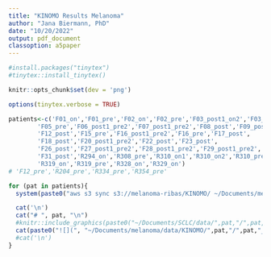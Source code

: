 ```yaml
---
title: "KINOMO Results Melanoma"
author: "Jana Biermann, PhD"
date: "10/20/2022"
output: pdf_document
classoption: a5paper
---
```


```r
#install.packages("tinytex")
#tinytex::install_tinytex()
```

```r
knitr::opts_chunk$set(dev = 'png')
```

```r
options(tinytex.verbose = TRUE)
```

```r
patients<-c('F01_on','F01_pre','F02_on','F02_pre','F03_post1_on2','F03_post1_pre2','F04_pre',
        'F05_pre','F06_post1_pre2','F07_post1_pre2','F08_post','F09_post',
        'F12_post','F15_pre','F16_post1_pre2','F16_pre','F17_post',
        'F18_post','F20_post1_pre2','F22_post','F23_post',
        'F26_post','F27_post1_pre2','F28_post1_pre2','F29_post1_pre2','F30_post',
        'F31_post','R294_on','R308_pre','R310_on1','R310_on2','R310_pre',
        'R319_on','R319_pre','R328_on','R329_on')
# 'F12_pre','R204_pre','R334_pre','R354_pre'

for (pat in patients){
  system(paste0("aws s3 sync s3://melanoma-ribas/KINOMO/ ~/Documents/melanoma/data/KINOMO/ --exclude '*' --include '*",pat,"*KINOMO_nmf.pdf'"))

  cat('\n')  
  cat("# ", pat, "\n")
  #knitr::include_graphics(paste0("~/Documents/SCLC/data/",pat,"/",pat,".pdf"))
  cat(paste0("![](", "~/Documents/melanoma/data/KINOMO/",pat,"/",pat,"_KINOMO_nmf.pdf)"), "\n")
  #cat('\n') 
}
```

